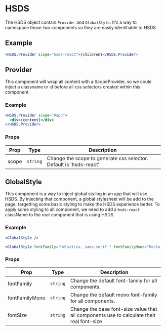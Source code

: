 
<Meta title="🛠 Utilities/Global/HSDS" />

# HSDS

The HSDS object contain `Provider` and `GlobalStyle`. It's a way to namespace those two components so they are easily identifiable to HSDS

## Example

```jsx
<HSDS.Provider scope="hsds-react">{children}</HSDS.Provider>
```

## Provider

This component will wrap all content with a ScopeProvider, so we could inject a classname or id before all css selectors created within this component

### Example

```jsx
<HSDS.Provider scope="#app">
  <div>{content}</div>
</HSDS.Provider>
```

### Props

| Prop  | Type     | Description                                                        |
| ----- | -------- | ------------------------------------------------------------------ |
| scope | `string` | Change the scope to generate css selector. Default is 'hsds-react' |

## GlobalStyle

This component is a way to inject global styling in an app that will use HSDS. By injecting that component, a global stylesheet will be add to the page,
targetting some basic styling to make the HSDS experience better. To apply some styling to all component,
we need to add a `hsds-react` className to the root component that is using HSDS.

### Example

```jsx
<GlobalStyle />
```

```jsx
<GlobalStyle fontFamily="Helvetica, sans-serif " fontFamilyMono="Menlo, serif" fontSize="15 />
```

### Props

| Prop           | Type     | Description                                                                               |
| -------------- | -------- | ----------------------------------------------------------------------------------------- |
| fontFamily     | `string` | Change the default font-family for all components.                                        |
| fontFamilyMono | `string` | Change the default mono font-family for all components.                                   |
| fontSize       | `string` | Change the base font-size value that all components use to calculate their real font-size |
